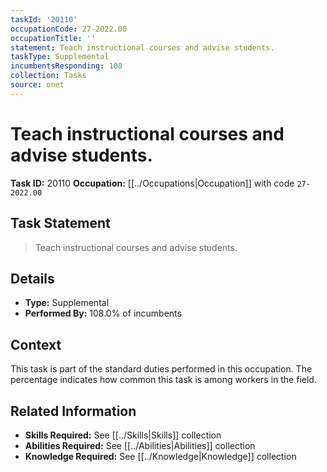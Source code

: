 ```yaml
---
taskId: '20110'
occupationCode: 27-2022.00
occupationTitle: ''
statement: Teach instructional courses and advise students.
taskType: Supplemental
incumbentsResponding: 108
collection: Tasks
source: onet
---
```

# Teach instructional courses and advise students.

**Task ID:** 20110
**Occupation:** [[../Occupations|Occupation]] with code `27-2022.00`

## Task Statement

> Teach instructional courses and advise students.

## Details

- **Type:** Supplemental
- **Performed By:** 108.0% of incumbents

## Context

This task is part of the standard duties performed in this occupation. The percentage indicates how common this task is among workers in the field.

## Related Information

- **Skills Required:** See [[../Skills|Skills]] collection
- **Abilities Required:** See [[../Abilities|Abilities]] collection
- **Knowledge Required:** See [[../Knowledge|Knowledge]] collection
